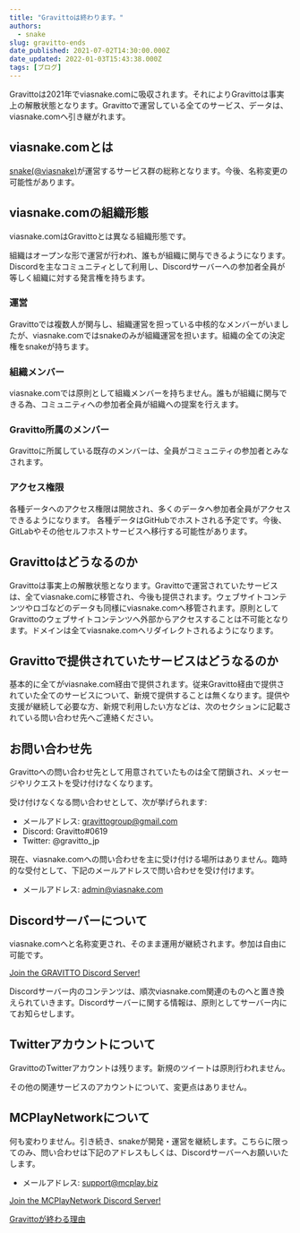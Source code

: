 ```yaml
---
title: "Gravittoは終わります。"
authors:
  - snake
slug: gravitto-ends
date_published: 2021-07-02T14:30:00.000Z
date_updated: 2022-01-03T15:43:38.000Z
tags: [ブログ]
---
```


Gravittoは2021年でviasnake.comに吸収されます。それによりGravittoは事実上の解散状態となります。Gravittoで運営している全てのサービス、データは、viasnake.comへ引き継がれます。

## viasnake.comとは

[snake(@viasnake)](https://twitter.com/viasnake)が運営するサービス群の総称となります。今後、名称変更の可能性があります。

## viasnake.comの組織形態

viasnake.comはGravittoとは異なる組織形態です。

組織はオープンな形で運営が行われ、誰もが組織に関与できるようになります。Discordを主なコミュニティとして利用し、Discordサーバーへの参加者全員が等しく組織に対する発言権を持ちます。

### 運営

Gravittoでは複数人が関与し、組織運営を担っている中核的なメンバーがいましたが、viasnake.comではsnakeのみが組織運営を担います。組織の全ての決定権をsnakeが持ちます。

### 組織メンバー

viasnake.comでは原則として組織メンバーを持ちません。誰もが組織に関与できる為、コミュニティへの参加者全員が組織への提案を行えます。

### Gravitto所属のメンバー

Gravittoに所属している既存のメンバーは、全員がコミュニティの参加者とみなされます。

### アクセス権限

各種データへのアクセス権限は開放され、多くのデータへ参加者全員がアクセスできるようになります。
各種データはGitHubでホストされる予定です。今後、GitLabやその他セルフホストサービスへ移行する可能性があります。

## Gravittoはどうなるのか

Gravittoは事実上の解散状態となります。Gravittoで運営されていたサービスは、全てviasnake.comに移管され、今後も提供されます。ウェブサイトコンテンツやロゴなどのデータも同様にviasnake.comへ移管されます。原則としてGravittoのウェブサイトコンテンツへ外部からアクセスすることは不可能となります。ドメインは全てviasnake.comへリダイレクトされるようになります。

## Gravittoで提供されていたサービスはどうなるのか

基本的に全てがviasnake.com経由で提供されます。従来Gravitto経由で提供されていた全てのサービスについて、新規で提供することは無くなります。提供や支援が継続して必要な方、新規で利用したい方などは、次のセクションに記載されている問い合わせ先へご連絡ください。

## お問い合わせ先

Gravittoへの問い合わせ先として用意されていたものは全て閉鎖され、メッセージやリクエストを受け付けなくなります。

受け付けなくなる問い合わせとして、次が挙げられます:

- メールアドレス: gravittogroup@gmail.com
- Discord: Gravitto#0619
- Twitter: @gravitto_jp

現在、viasnake.comへの問い合わせを主に受け付ける場所はありません。臨時的な受付として、下記のメールアドレスで問い合わせを受け付けます。

- メールアドレス: admin@viasnake.com

## Discordサーバーについて

viasnake.comへと名称変更され、そのまま運用が継続されます。参加は自由に可能です。

[Join the GRAVITTO Discord Server!](https://discord.gg/EvxN57zxdq)

Discordサーバー内のコンテンツは、順次viasnake.com関連のものへと置き換えられていきます。Discordサーバーに関する情報は、原則としてサーバー内にてお知らせします。

## Twitterアカウントについて

GravittoのTwitterアカウントは残ります。新規のツイートは原則行われません。

その他の関連サービスのアカウントについて、変更点はありません。

## MCPlayNetworkについて

何も変わりません。引き続き、snakeが開発・運営を継続します。こちらに限ってのみ、問い合わせは下記のアドレスもしくは、Discordサーバーへお願いいたします。

- メールアドレス: support@mcplay.biz


[Join the MCPlayNetwork Discord Server!](https://discord.gg/JFdqvF5)

[Gravittoが終わる理由](/why-gravitto-ends/)

